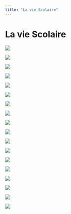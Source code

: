 ```yaml
---
title: "La vie Scolaire"
---
```


# La vie **Scolaire**

![](/s2/vie-scolaire/vie-scolaire--1.png)

![](/s2/vie-scolaire/vie-scolaire--01.png)

![](/s2/vie-scolaire/vie-scolaire--2.png)

![](/s2/vie-scolaire/vie-scolaire--02.png)

![](/s2/vie-scolaire/vie-scolaire--3.png)

![](/s2/vie-scolaire/vie-scolaire--03.png)

![](/s2/vie-scolaire/vie-scolaire--4.png)

![](/s2/vie-scolaire/vie-scolaire--04.png)

![](/s2/vie-scolaire/vie-scolaire--5.png)

![](/s2/vie-scolaire/vie-scolaire--05.png)

![](/s2/vie-scolaire/vie-scolaire--6.png)

![](/s2/vie-scolaire/vie-scolaire--06.png)

![](/s2/vie-scolaire/vie-scolaire--7.png)

![](/s2/vie-scolaire/vie-scolaire--07.png)

![](/s2/vie-scolaire/vie-scolaire--8.png)

![](/s2/vie-scolaire/vie-scolaire--08.png)

![](/s2/vie-scolaire/vie-scolaire--09.png)

![](/s2/vie-scolaire/vie-scolaire--10.png)
